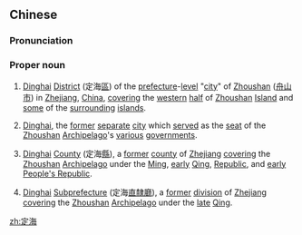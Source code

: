 ==Chinese==
{{zh-forms|[[stabilizing]]<br>[[establishing]]|the{{nbsp}}[[East China Sea|sea]]}}
{{wikipedia|Dinghai District}}
{{wikipedia|Zhoushan}}
{{wikipedia|Zhoushan Island}}
===Pronunciation===
{{zh-pron
|m=Dìnghǎi
|cat=pn
}}
===Proper noun===
{{zh-proper noun}}

# {{lb|zh|geography}} [[Dinghai]] [[district|District]] (定海[[區]]) of the [[prefecture]]-[[level]] "[[city]]" of [[Zhoushan]] ([[舟山]][[市]]) in [[Zhejiang]], [[China]], [[cover]]ing the [[western]] [[half]] of [[Zhoushan]] [[island|Island]] and [[some]] of the [[surround]]ing [[island]]s.
# {{lb|zh|historical|_|geography}} [[Dinghai]], the [[former]] [[separate]] [[city]] which [[serve]]d as the [[seat]] of the [[Zhoushan]] [[archipelago|Archipelago]]'s [[various]] [[government]]s.
# {{lb|zh|historical|_|geography}} [[Dinghai]] [[county|County]] (定海[[縣]]), a [[former]] [[county]] of [[Zhejiang]] [[cover]]ing the [[Zhoushan]] [[archipelago|Archipelago]] under the [[Ming]], [[early]] [[Qing]], [[Republic of China|Republic]], and [[early]] [[People's Republic of China|People's Republic]].
# {{lb|zh|historical|_|geography}} [[Dinghai]] [[subprefecture|Subprefecture]] (定海[[直隸廳]]), a [[former]] [[division]] of [[Zhejiang]] [[cover]]ing the [[Zhoushan]] [[archipelago|Archipelago]] under the [[late]] [[Qing]].

[[zh:定海]]
